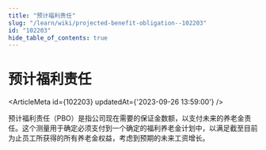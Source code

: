 ```yaml
---
title: "预计福利责任"
slug: "/learn/wiki/projected-benefit-obligation--102203"
id: "102203"
hide_table_of_contents: true
---
```



# 预计福利责任

<ArticleMeta id={102203} updatedAt={'2023-09-26 13:59:00'} />
<div className='border-solid border-b border-t-0 my-4 border-[var(--ifm-color-gray-300)]' />

预计福利责任（PBO）是指公司现在需要的保证金数额，以支付未来的养老金责任。这个测量用于确定必须支付到一个确定的福利养老金计划中，以满足截至目前为止员工所获得的所有养老金权益，考虑到预期的未来工资增长。
